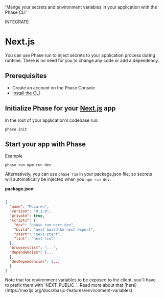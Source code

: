 
  'Mange your secrets and environment variables in your application with the Phase CLI'

<Tag variant="small">INTEGRATE</Tag>

# Next.js

You can use Phase run to inject secrets to your application process during runtime. There is no need for you to change any code or add a dependency.

## Prerequisites

- Create an account on the Phase Console
- [Install the CLI](/cli/install)

## Initialize Phase for your [Next.js](https://nextjs.org) app

In the root of your application's codebase run:

```fish
phase init
```

## Start your app with Phase

Example

```fish
phase run npm run dev
```

Alternatively, you can use `phase run` in your package.json file, so secrets will automatically be injected when you `npm run dev`.

**package.json**:

```json

{
  "name": "McLaren",
  "version": "0.1.0",
  "private": true,
  "scripts": {
    "dev": "phase run next dev",
    "build": "next build && next export",
    "start": "next start",
    "lint": "next lint"
  },
  "browserslist": "...",
  "dependencies": {...
  },
  "devDependencies": {...
  }
}
```

<Note>
  Note that for environment variables to be exposed to the client, you'll have
  to prefix them with `NEXT_PUBLIC_`. Read more about that
  [here](https://nextjs.org/docs/basic-features/environment-variables).
</Note>
